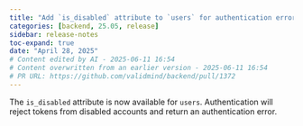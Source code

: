 ```yaml
---
title: "Add `is_disabled` attribute to `users` for authentication error handling (#1372)"
categories: [backend, 25.05, release]
sidebar: release-notes
toc-expand: true
date: "April 28, 2025"
# Content edited by AI - 2025-06-11 16:54
# Content overwritten from an earlier version - 2025-06-11 16:54
# PR URL: https://github.com/validmind/backend/pull/1372
---
```


The `is_disabled` attribute is now available for `users`. Authentication will reject tokens from disabled accounts and return an authentication error.

<!--- VALIDATION SUMMARY
Content Type: title
Validation Status: CHECK
Attempts: 7
Last Validation: 2025-06-11 16:40:24
Reedit Available: Yes
--->
